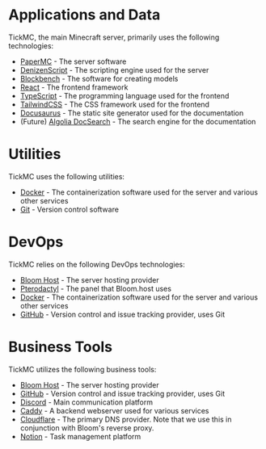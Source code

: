 # Applications and Data

TickMC, the main Minecraft server, primarily uses the following technologies:

- [PaperMC](https://papermc.io/) - The server software
- [DenizenScript](https://denizenscript.com/) - The scripting engine used for the server
- [Blockbench](https://www.blockbench.net/) - The software for creating models
- [React](https://reactjs.org/) - The frontend framework
- [TypeScript](https://www.typescriptlang.org/) - The programming language used for the frontend
- [TailwindCSS](https://tailwindcss.com/) - The CSS framework used for the frontend
- [Docusaurus](https://docusaurus.io/) - The static site generator used for the documentation
- (Future) [Algolia DocSearch](https://docsearch.algolia.com/) - The search engine for the documentation

# Utilities

TickMC uses the following utilities:

- [Docker](https://www.docker.com/) - The containerization software used for the server and various other services
- [Git](https://git-scm.com/) - Version control software

# DevOps

TickMC relies on the following DevOps technologies:

- [Bloom Host](https://bloom.host/) - The server hosting provider
- [Pterodactyl](https://pterodactyl.io/) - The panel that Bloom.host uses
- [Docker](https://www.docker.com/) - The containerization software used for the server and various other services
- [GitHub](https://github.com/0tickpulse) - Version control and issue tracking provider, uses Git

# Business Tools

TickMC utilizes the following business tools:

- [Bloom Host](https://bloom.host/) - The server hosting provider
- [GitHub](https://github.com/0tickpulse) - Version control and issue tracking provider, uses Git
- [Discord](https://discord.com/) - Main communication platform
- [Caddy](https://caddyserver.com/) - A backend webserver used for various services
- [Cloudflare](https://cloudflare.com/) - The primary DNS provider. Note that we use this in conjunction with Bloom's reverse proxy.
- [Notion](https://notion.so/) - Task management platform

